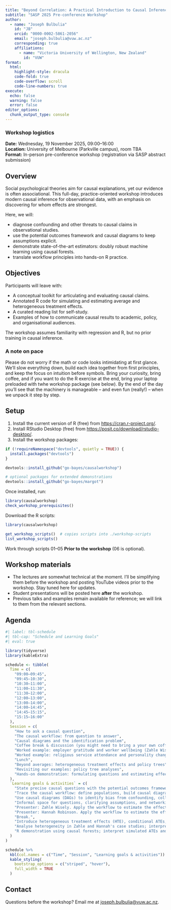 ```yaml
---
title: "Beyond Correlation: A Practical Introduction to Causal Inference in Observational Social Psychology"
subtitle: "SASP 2025 Pre-conference Workshop"
author:
  - name: "Joseph Bulbulia"
    id: "JB"
    orcid: "0000-0002-5861-2056"
    email: "joseph.bulbulia@vuw.ac.nz"
    corresponding: true
    affiliations:
      - name: "Victoria University of Wellington, New Zealand"
        id: "VUW"
format:
  html:
    highlight-style: dracula
    code-fold: true
    code-overflow: scroll
    code-line-numbers: true
execute:
  echo: false
  warning: false
  error: false
editor_options:
  chunk_output_type: console
---
```


::: callout-note
### Workshop logistics
**Date:** Wednesday, 19 November 2025, 09:00–16:00  
**Location:** University of Melbourne (Parkville campus), room TBA  
**Format:** In-person pre-conference workshop (registration via SASP abstract submission)
:::

## Overview

Social psychological theories aim for causal explanations, yet our evidence is often associational. This full-day, practice-oriented workshop introduces modern causal inference for observational data, with an emphasis on discovering for whom effects are strongest.

Here, we will:

- diagnose confounding and other threats to causal claims in observational studies.  
- use the potential outcomes framework and causal diagrams to keep assumptions explicit.  
- demonstrate state-of-the-art estimators: doubly robust machine learning using causal forests.
- translate workflow principles into hands-on R practice.  


## Objectives

Participants will leave with:

- A conceptual toolkit for articulating and evaluating causal claims.  
- Annotated R code for simulating and estimating average and heterogeneous treatment effects.  
- A curated reading list for self-study.  
- Examples of how to communicate causal results to academic, policy, and organisational audiences.

The workshop assumes familiarity with regression and R, but no prior training in causal inference.

::: callout-tip
### A note on pace
Please do not worry if the math or code looks intimidating at first glance. We'll slow everything down, build each idea together from first principles, and keep the focus on intuition before symbols. Bring your curiosity, bring coffee, and if you want to do the R exercise at the end, bring your laptop preloaded with twhe workshop package (see below). By the end of the day you'll see that the machinery is manageable -- and even fun (really!) -- when we unpack it step by step.
:::

## Setup

1. Install the current version of R (free) from <https://cran.r-project.org/>.  
2. Install RStudio Desktop (free) from <https://posit.co/download/rstudio-desktop/>.  
3. Install the workshop packages:

```r
if (!requireNamespace("devtools", quietly = TRUE)) {
  install.packages("devtools")
}

devtools::install_github("go-bayes/causalworkshop")

# optional packages for extended demonstrations
devtools::install_github("go-bayes/margot")
```

Once installed, run:

```r
library(causalworkshop)
check_workshop_prerequisites()
```

Download the R scripts:

```r
library(causalworkshop)

get_workshop_scripts()  # copies scripts into ./workshop-scripts
list_workshop_scripts()
```

Work through scripts 01–05 **Prior to the workshop** (06 is optional).

## Workshop materials

- The lectures are somewhat technical at the moment. I'll be simplifying them before the workshop and posting YouTube videos prior to the workshop. Stay tuned here for updates.
- Student presentations will be posted here **after** the workshop.  
- Previous talks and examples remain available for reference; we will link to them from the relevant sections.

## Agenda

```r
#| label: tbl-schedule
#| tbl-cap: "Schedule and Learning Goals"
#| eval: true

library(tidyverse)
library(kableExtra)

schedule <- tibble(
  Time = c(
    "09:00–09:45",
    "09:45–10:30",
    "10:30–11:00",
    "11:00–11:30",
    "11:30–12:00",
    "12:00–13:00",
    "13:00–14:00",
    "14:00–14:45",
    "14:45–15:15",
    "15:15–16:00"
  ),
  Session = c(
    "How to ask a causal question",
    "The causal workflow: from question to answer",
    "Causal diagrams and the identification problem",
    "Coffee break & discussion (you might need to bring a your own coffee)",
    "Worked example: employer gratitude and worker wellbeing (Zahle Wisely)",
    "Worked example: religious service attendance and personality change (Hannah Robinson)",
    "Lunch",
    "Beyond averages: heterogeneous treatment effects and policy trees",
    "Revisiting our examples: policy tree analyses",
    "Hands-on demonstration: formulating questions and estimating effects in R"
  ),
  `Learning goals & activities` = c(
    "State precise causal questions with the potential outcomes framework; focus on the average treatment effect (ATE).",
    "Trace the causal workflow: define populations, build causal diagrams, assess assumptions, analyse data, conduct sensitivity analysis, and communicate results.",
    "Use causal diagrams (DAGs) to identify bias from confounding, colliders, and mediators.",
    "Informal space for questions, clarifying assumptions, and networking.",
    "Presenter: Zahle Wisely. Apply the workflow to estimate the effect of employer gratitude on employee wellbeing; Q&A follows.",
    "Presenter: Hannah Robinson. Apply the workflow to estimate the effect of religious service attendance on personality; Q&A follows.",
    "Break.",
    "Introduce heterogeneous treatment effects (HTE), conditional ATEs, and policy trees; discuss when effects differ across people.",
    "Analyse heterogeneity in Zahle and Hannah's case studies; interpret tree-based decision rules useful for obtaining *policies*.",
    "R demonstration using causal forests; interpret simulated ATEs and HTEs, graphs, reporting & etc."
  )
)

schedule %>%
  kbl(col.names = c("Time", "Session", "Learning goals & activities")) %>%
  kable_styling(
    bootstrap_options = c("striped", "hover"),
    full_width = TRUE
  )
```

## Contact

Questions before the workshop? Email me at [joseph.bulbulia@vuw.ac.nz](mailto:joseph.bulbulia@vuw.ac.nz). 
